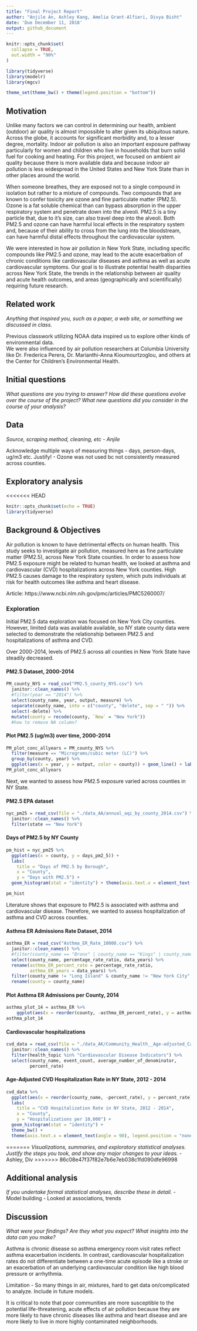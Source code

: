 ```yaml
---
title: "Final Project Report"
author: "Anjile An, Ashley Kang, Amelia Grant-Alfieri, Divya Bisht"
date: 'Due December 11, 2018'
output: github_document
---
```


```r
knitr::opts_chunk$set(
  collapse = TRUE,
  out.width = "90%"
)

library(tidyverse)
library(modelr)
library(mgcv)

theme_set(theme_bw() + theme(legend.position = "bottom"))
```

## Motivation

Unlike many factors we can control in determining our health, ambient (outdoor) air quality is almost impossible to alter given its ubiquitous nature. Across the globe, it accounts for significant morbidity and, to a lesser degree, mortality. Indoor air pollution is also an important exposure pathway particularly for women and children who live in households that burn solid fuel for cooking and heating. For this project, we focused on ambient air quality because there is more available data and because indoor air pollution is less widespread in the United States and New York State than in other places around the world. 

When someone breathes, they are exposed not to a single compound in isolation but rather to a mixture of compounds. Two compounds that are known to confer toxicity are ozone and fine particulate matter (PM2.5). Ozone is a fat soluble chemical than can bypass absorption in the upper respiratory system and penetrate down into the alveoli. PM2.5 is a tiny particle that, due to it's size, can also travel deep into the alveoli. Both PM2.5 and ozone can have harmful local effects in the respiratory system and, because of their ability to cross from the lung into the bloodstream, can have harmful distal effects throughout the cardiovascular system. 

We were interested in how air pollution in New York State, including specific compounds like PM2.5 and ozone, may lead to the acute exacerbation of chronic conditions like cardiovascular diseases and asthma as well as acute cardiovascular symptoms. Our goal is to illustrate potential health disparities across New York State, the trends in the relationship between air quality and acute health outcomes, and areas (geographically and scientifically) requiring future research.

## Related work
*Anything that inspired you, such as a paper, a web site, or something we discussed in class.*

Previous classwork utilizing NOAA data inspired us to explore other kinds of environmental data.  
We were also influenced by air pollution researchers at Columbia University like Dr. Frederica Perera, Dr. Marianthi-Anna Kioumourtzoglou, and others at the Center for Children's Environmental Health. 

## Initial questions 
*What questions are you trying to answer? How did these questions evolve over the course of the project? What new questions did you consider in the course of your analysis?*

## Data
*Source, scraping method, cleaning, etc - Anjile*

Acknowledge multiple ways of measuring things - days, person-days, ug/m3 etc. Justify! 
- Ozone was not used bc not consistently measured across counties. 


## Exploratory analysis
<<<<<<< HEAD
```r
knitr::opts_chunk$set(echo = TRUE)
library(tidyverse)
```

## Background & Objectives 

Air pollution is known to have detrimental effects on human health. This study seeks to investigate air pollution, measured here as fine particulate matter (PM2.5), across New York State counties. In order to assess how PM2.5 exposure might be related to human health, we looked at asthma and cardiovascular (CVD) hospitalizations across New York counties. High PM2.5 causes damage to the respiratory system, which puts individuals at risk for health outcomes like asthma and heart disease. 

Article: https://www.ncbi.nlm.nih.gov/pmc/articles/PMC5260007/


### Exploration

Initial PM2.5 data exploration was focused on New York City counties. However, limited data was available available, so NY state county data were selected to demonstrate the relationship between PM2.5 and hospitalizations of asthma and CVD. 


Over 2000-2014, levels of PM2.5 across all counties in New York State have steadily decreased. 

#### PM2.5 Dataset, 2000-2014
```r
PM_county_NYS = read_csv("PM2.5_county_NYS.csv") %>%
  janitor::clean_names() %>%
  #filter(year == "2014") %>%
  select(county_name, year, output, measure) %>%
  separate(county_name, into = c("county", "delete", sep = " ")) %>% 
  select(-delete) %>%
  mutate(county = recode(county, `New` = "New York"))
  #how to remove NA column?
```

#### Plot PM2.5 (ug/m3) over time, 2000-2014 
```r
PM_plot_conc_allyears = PM_county_NYS %>%
  filter(measure == "Micrograms/cubic meter (LC)") %>%
  group_by(county, year) %>%
  ggplot(aes(x = year, y = output, color = county)) + geom_line() + labs(title = "Ambient PM2.5 Concentrations in New York State, 2000-2014", x = "Year", y = "PM2.5 (ug/m3)")
PM_plot_conc_allyears
```


Next, we wanted to assess how PM2.5 exposure varied across counties in NY State. 

#### PM2.5 EPA dataset
```r
nyc_pm25 = read_csv(file = "./data_AA/annual_aqi_by_county_2014.csv") %>% 
  janitor::clean_names() %>%
  filter(state == "New York")
```

#### Days of PM2.5 by NY County
```r
pm_hist = nyc_pm25 %>%
  ggplot(aes(x = county, y = days_pm2_5)) + 
  labs(
    title = "Days of PM2.5 by Borough",
    x = "County",
    y = "Days with PM2.5") +
  geom_histogram(stat = "identity") + theme(axis.text.x = element_text(angle = 90))

pm_hist
```


Literature shows that exposure to PM2.5 is associated with asthma and cardiovascular disease. Therefore, we wanted to assess hospitalization of asthma and CVD across counties. 

#### Asthma ER Admissions Rate Dataset, 2014
```r
asthma_ER = read_csv("Asthma_ER_Rate_10000.csv") %>%
  janitor::clean_names() %>%
  #filter(county_name == "Bronx" | county_name == "Kings" | county_name == "Queens" | county_name == "Richmond" | county_name == "New York") %>%
  select(county_name, percentage_rate_ratio, data_years) %>%
  rename(asthma_ER_percent_rate = percentage_rate_ratio, 
         asthma_ER_years = data_years) %>%
  filter(county_name != "Long Island" & county_name != "New York City" & county_name != "Mid-Hudson" & county_name != "Capital Region" & county_name != "Mohawk Valley" & county_name != "North Country" & county_name != "Tug Hill Seaway" & county_name != "Central NY" & county_name != "Southern Tier" & county_name != "Finger Lakes" & county_name != "Western NY" & county_name != "New York State (excluding NYC)" & county_name != "New York State") %>% #to remove non-county regions
  rename(county = county_name)
```

#### Plot Asthma ER Admissions per County, 2014
```r
asthma_plot_14 = asthma_ER %>%
    ggplot(aes(x = reorder(county, -asthma_ER_percent_rate), y = asthma_ER_percent_rate, group = 1)) + geom_histogram(stat = "identity") + theme(axis.text.x = element_text(angle = 90)) + labs(x = "County", y = "Asthma ER Admission Rate (per 10,000)", title = "Asthma Emergency Room (ER) Admission Rate (per 10,000) by County in New York State, 2014")
asthma_plot_14 
```

#### Cardiovascular hospitalizations
```r
cvd_data = read_csv(file = "./data_AK/Community_Health__Age-adjusted_Cardiovascular_Disease_Hospitalization_Rate_per_10_000_by_County_Map__Latest_Data.csv") %>% 
  janitor::clean_names() %>%
  filter(health_topic %in% "Cardiovascular Disease Indicators") %>% 
  select(county_name, event_count, average_number_of_denominator, 
         percent_rate)
```

#### Age-Adjusted CVD Hospitalization Rate in NY State, 2012 - 2014 
```r
cvd_data %>%
  ggplot(aes(x = reorder(county_name, -percent_rate), y = percent_rate)) +
  labs(
    title = "CVD Hospitalization Rate in NY State, 2012 - 2014",
    x = "County",
    y = "Hospitalizations per 10,000") +
  geom_histogram(stat = "identity") + 
  theme_bw() +
  theme(axis.text.x = element_text(angle = 90), legend.position = "none")
```

=======
*Visualizations, summaries, and exploratory statistical analyses. Justify the steps you took, and show any major changes to your ideas.*
- Ashley, Div
>>>>>>> 86c08e47f37f82e7b6e7eb038c1fd090dfe96998

## Additional analysis
*If you undertake formal statistical analyses, describe these in detail.*
- Model building
- Looked at associations, trends

## Discussion
*What were your findings? Are they what you expect? What insights into the data can you make?*


Asthma is chronic disease so asthma emergency room visit rates reflect asthma exacerbation incidents. In contrast, cardiovascular hospitalization rates do not differentiate between a one-time acute episode like a stroke or an exacerbation of an underlying cardiovascular condition like high blood pressure or arrhythmia. 

Limitation
- So many things in air, mixtures, hard to get data on/complicated to analyze. Include in future models.

It is critical to note that poor communities are more susceptible to the potential life-threatening, acute effects of air pollution because they are more likely to have chronic diseases like asthma and heart disease and are more likely to live in more highly contaminated neighborhoods. 

